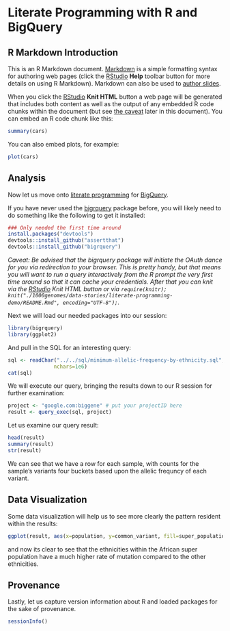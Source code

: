 <!-- R Markdown Documentation, DO NOT EDIT THE PLAIN MARKDOWN VERSION OF THIS FILE -->

<!-- Copyright 2014 Google Inc. All rights reserved. -->

<!-- Licensed under the Apache License, Version 2.0 (the "License"); -->
<!-- you may not use this file except in compliance with the License. -->
<!-- You may obtain a copy of the License at -->

<!--     http://www.apache.org/licenses/LICENSE-2.0 -->

<!-- Unless required by applicable law or agreed to in writing, software -->
<!-- distributed under the License is distributed on an "AS IS" BASIS, -->
<!-- WITHOUT WARRANTIES OR CONDITIONS OF ANY KIND, either express or implied. -->
<!-- See the License for the specific language governing permissions and -->
<!-- limitations under the License. -->

Literate Programming with R and BigQuery
========================================================

R Markdown Introduction
-------------------------

This is an R Markdown document. [Markdown](http://daringfireball.net/projects/markdown/syntax) is a simple formatting syntax for authoring web pages (click the [RStudio](http://www.rstudio.com/) **Help** toolbar button for more details on using R Markdown).  Markdown can also be used to [author slides](http://www.rstudio.com/ide/docs/presentations/overview).

When you click the [RStudio](http://www.rstudio.com/) **Knit HTML** button a web page will be generated that includes both content as well as the output of any embedded R code chunks within the document (but see [the caveat](#caveat) later in this document).  You can embed an R code chunk like this:

```r
summary(cars)
```

You can also embed plots, for example:

```r
plot(cars)
```

Analysis
--------------

Now let us move onto [literate programming](http://en.wikipedia.org/wiki/Literate_programming) for [BigQuery](https://developers.google.com/bigquery/).

If you have never used the [bigrquery](https://github.com/hadley/bigrquery) package before, you will likely need to do something like the following to get it installed:

```r
### Only needed the first time around
install.packages("devtools")
devtools::install_github("assertthat")
devtools::install_github("bigrquery")
```

<a id="caveat">_Caveat: Be advised that the bigrquery package will initiate the OAuth dance for you via redirection to your browser.  This is pretty handy, but that means you will want to run a query interactively from the R prompt the very first time around so that it can cache your credentials.  After that you can knit via the [RStudio](http://www.rstudio.com/) Knit HTML button or via `require(knitr); knit("./1000genomes/data-stories/literate-programming-demo/README.Rmd", encoding="UTF-8");`._</a>

Next we will load our needed packages into our session:
```r
library(bigrquery)
library(ggplot2)
```

And pull in the SQL for an interesting query:
```r
sql <- readChar("../../sql/minimum-allelic-frequency-by-ethnicity.sql",
               nchars=1e6)
cat(sql)
```

We will execute our query, bringing the results down to our R session for further examination:
```r
project <- "google.com:biggene" # put your projectID here
result <- query_exec(sql, project)
```

Let us examine our query result:
```r
head(result)
summary(result)
str(result)
```
We can see that we have a row for each sample, with counts for the sample's variants four buckets based upon the allelic frequncy of each variant.


Data Visualization
-------------------
Some data visualization will help us to see more clearly the pattern resident within the results:
```r
ggplot(result, aes(x=population, y=common_variant, fill=super_population)) + geom_boxplot() + ylab("Count of common variants per sample") + ggtitle("Common Variants (Minimum Allelic Frequency 5%)")
```
and now its clear to see that the ethnicities within the African super population have a much higher rate of mutation compared to the other ethnicities.


Provenance
-------------------
Lastly, let us capture version information about R and loaded packages for the sake of provenance.
```r
sessionInfo()
```
